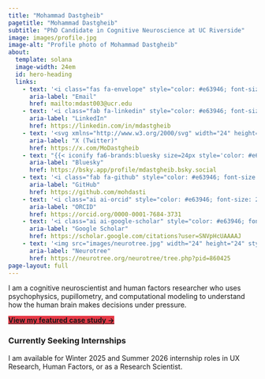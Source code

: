 ```yaml
---
title: "Mohammad Dastgheib"
pagetitle: "Mohammad Dastgheib"
subtitle: "PhD Candidate in Cognitive Neuroscience at UC Riverside"
image: images/profile.jpg
image-alt: "Profile photo of Mohammad Dastgheib"
about:
  template: solana
  image-width: 24em
  id: hero-heading
  links:
    - text: '<i class="fas fa-envelope" style="color: #e63946; font-size: 24px;"></i>'
      aria-label: "Email"
      href: mailto:mdast003@ucr.edu
    - text: '<i class="fab fa-linkedin" style="color: #e63946; font-size: 24px;"></i>'
      aria-label: "LinkedIn"
      href: https://linkedin.com/in/mdastgheib
    - text: '<svg xmlns="http://www.w3.org/2000/svg" width="24" height="24" viewBox="0 0 128 128" style="vertical-align: middle;"><path fill="#e63946" d="M75.916 54.2L122.542 0h-11.05L71.008 47.06L38.672 0H1.376l48.898 71.164L1.376 128h11.05L55.18 78.303L89.328 128h37.296L75.913 54.2ZM60.782 71.79l-4.955-7.086l-39.42-56.386h16.972L65.19 53.824l4.954 7.086l41.353 59.15h-16.97L60.782 71.793Z"/></svg>'
      aria-label: "X (Twitter)"
      href: https://x.com/MoDastgheib
    - text: "{{< iconify fa6-brands:bluesky size=24px style='color: #e63946;' title='Bluesky' >}}"
      aria-label: "Bluesky"
      href: https://bsky.app/profile/mdastgheib.bsky.social
    - text: '<i class="fab fa-github" style="color: #e63946; font-size: 24px;"></i>'
      aria-label: "GitHub"
      href: https://github.com/mohdasti
    - text: '<i class="ai ai-orcid" style="color: #e63946; font-size: 24px;"></i>'
      aria-label: "ORCID"
      href: https://orcid.org/0000-0001-7684-3731
    - text: '<i class="ai ai-google-scholar" style="color: #e63946; font-size: 24px;"></i>'
      aria-label: "Google Scholar"
      href: https://scholar.google.com/citations?user=SNVpHcUAAAAJ
    - text: '<img src="images/neurotree.jpg" width="24" height="24" style="vertical-align: middle;">'
      aria-label: "Neurotree"
      href: https://neurotree.org/neurotree/tree.php?pid=860425
page-layout: full
---
```


::: {#hero-heading}

I am a cognitive neuroscientist and human factors researcher who uses psychophysics, pupillometry, and computational modeling to understand how the human brain makes decisions under pressure.

[**View my featured case study &rarr;**](/projects/surgeon-performance-predict2.qmd){.btn .btn-primary .btn-lg style="background-color: #e63946; border-color: #e63946;"}

:::


::: {.callout-note}
### Currently Seeking Internships
I am available for Winter 2025 and Summer 2026 internship roles in UX Research, Human Factors, or as a Research Scientist.
:::


